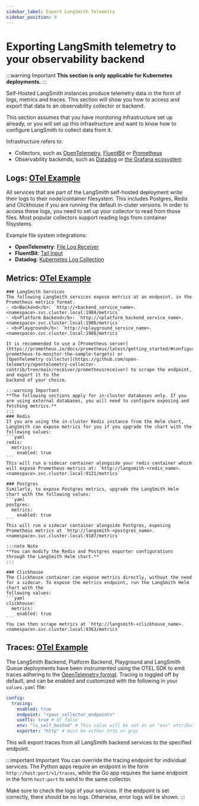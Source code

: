 ```yaml
---
sidebar_label: Export LangSmith Telemetry
sidebar_position: 9
---
```


# Exporting LangSmith telemetry to your observability backend

:::warning Important
**This section is only applicable for Kubernetes deployments.**
:::

Self-Hosted LangSmith instances produce telemetry data in the form of logs, metrics and traces. This section will show you how to access and export that data to
an observability collector or backend.

This section assumes that you have monitoring infrastructure set up already, or you will set up this infrastructure and want to know how to configure LangSmith to collect data from it.

Infrastructure refers to:

- Collectors, such as [OpenTelemetry](https://opentelemetry.io/docs/collector/), [FluentBit](https://docs.fluentbit.io/manual) or [Prometheus](https://prometheus.io/)
- Observability backends, such as [Datadog](https://www.datadoghq.com/) or [the Grafana ecosystem](https://grafana.com/)

## Logs: [OTel Example](./langsmith_collector#logs)

All services that are part of the LangSmith self-hosted deployment write their logs to their node/container filesystem. This includes Postgres, Redis and Clickhouse if you are running the default in-cluter versions.
In order to access these logs, you need to set up your collector to read from those files. Most popular collectors support reading logs from container filsystems.

Example file system integrations:

- **OpenTelemetry**: [File Log Receiver](https://github.com/open-telemetry/opentelemetry-collector-contrib/tree/main/receiver/filelogreceiver)
- **FluentBit**: [Tail Input](https://docs.fluentbit.io/manual/pipeline/inputs/tail)
- **Datadog**: [Kubernetes Log Collection](https://docs.datadoghq.com/containers/kubernetes/log/?tab=datadogoperator)

## Metrics: [OTel Example](./langsmith_collector#metrics)

    ### LangSmith Services
    The following LangSmith services expose metrics at an endpoint, in the Prometheus metrics format.
    - <b>Backend</b>: `http://<backend_service_name>.<namespace>.svc.cluster.local:1984/metrics`
    - <b>Platform Backend</b>: `http://<platform_backend_service_name>.<namespace>.svc.cluster.local:1986/metrics`
    - <b>Playground</b>: `http://<playground_service_name>.<namespace>.svc.cluster.local:1988/metrics`

    It is recommended to use a [Prometheus server](https://prometheus.io/docs/prometheus/latest/getting_started/#configure-prometheus-to-monitor-the-sample-targets) or
    [OpenTelemetry collector](https://github.com/open-telemetry/opentelemetry-collector-contrib/tree/main/receiver/prometheusreceiver) to scrape the endpoint, and export it to the
    backend of your choice.

    :::warning Important
    **The following sections apply for in-cluster databases only. If you are using external databases, you will need to configure exposing and fetching metrics.**
    :::
    ### Redis
    If you are using the in-cluster Redis instance from the Helm chart, LangSmith can expose metrics for you if you upgrade the chart with the following values:
    ```yaml
    redis:
      metrics:
        enabled: true
    ```
    This will run a sidecar container alongside your redis container which will expose Prometheus metrics at: `http://langsmith-<redis_name>.<namespace>.svc.cluster.local:9121/metrics`

    ### Postgres
    Similarly, to expose Postgres metrics, upgrade the LangSmith Helm chart with the following values:
    ```yaml
    postgres:
      metrics:
        enabled: true
    ```
    This will run a sidecar container alongside Postgres, exposing Prometheus metrics at `http://langsmith-<postgres_name>.<namespace>.svc.cluster.local:9187/metrics`

    :::note Note
    **You can modify the Redis and Postgres exporter configurations through the LangSmith Helm chart.**
    :::

    ### Clickhouse
    The Clickhouse container can expose metrics directly, without the need for a sidecar. To expose the metrics endpoint, run the LangSmith Helm chart with the
    following values:
    ```yaml
    clickhouse:
      metrics:
        enabled: true
    ```
    You can then scrape metrics at `http://langsmith-<clickhouse_name>.<namespace>.svc.cluster.local:9363/metrics`

## Traces: [OTel Example](./langsmith_collector#traces)

The LangSmith Backend, Platform Backend, Playground and LangSmith Queue deployments have been instrumented using the OTEL SDK to emit
traces adhering to the [OpenTelemetry format](https://opentelemetry.io/docs/concepts/signals/traces/). Tracing is toggled off by default, and can be enabled
and customized with the following in your `values.yaml` file:

```yaml
config:
  tracing:
    enabled: true
    endpoint: "<your_collector_endpoint>"
    useTls: true # Or false
    env: "ls_self_hosted" # This value will be set as an "env" attribute in your spans
    exporter: "http" # must be either http or grpc
```

This will export traces from all LangSmith backend services to the specified endpoint.

:::important Important
You can override the tracing endpoint for individual services. The Python apps require an endpoint in the form
`http://host:port/v1/traces`, while the Go app requires the same endpoint in the form `host:port` to send to the same collector.

Make sure to check the logs of your services. If the endpoint is set correctly, there should be no logs. Otherwise, error logs will be shown.
:::
